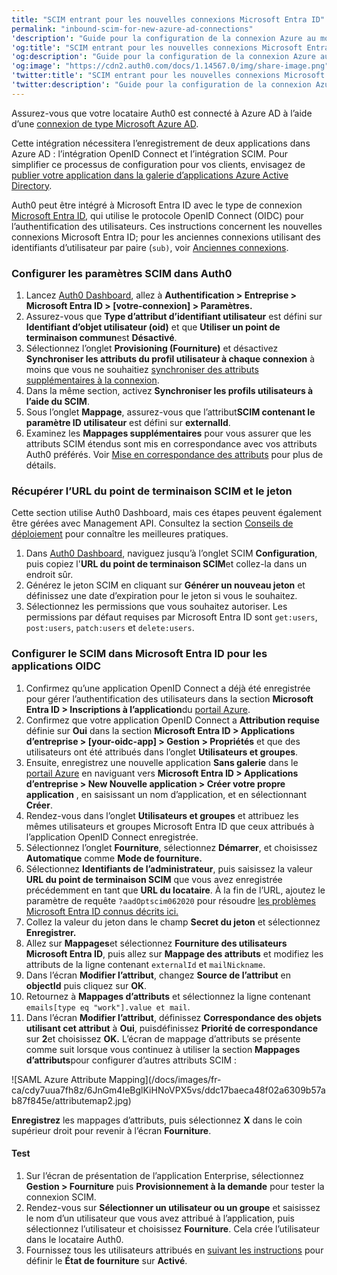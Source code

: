 ```yaml
---
title: "SCIM entrant pour les nouvelles connexions Microsoft Entra ID"
permalink: "inbound-scim-for-new-azure-ad-connections"
'description': "Guide pour la configuration de la connexion Azure au moyen d’OpenID SCIM"
'og:title': "SCIM entrant pour les nouvelles connexions Microsoft Entra ID"
'og:description': "Guide pour la configuration de la connexion Azure au moyen d’OpenID SCIM"
'og:image': "https://cdn2.auth0.com/docs/1.14567.0/img/share-image.png"
'twitter:title': "SCIM entrant pour les nouvelles connexions Microsoft Entra ID"
'twitter:description': "Guide pour la configuration de la connexion Azure au moyen d’OpenID SCIM"
---
```


<Card title="Avant de commencer">

Assurez-vous que votre locataire Auth0 est connecté à Azure AD à l’aide d’une [connexion de type Microsoft Azure AD](https://auth0.com/docs/authenticate/identity-providers/enterprise-identity-providers/azure-active-directory/v2).

Cette intégration nécessitera l’enregistrement de deux applications dans Azure AD : l’intégration OpenID Connect et l’intégration SCIM. Pour simplifier ce processus de configuration pour vos clients, envisagez de [publier votre application dans la galerie d’applications Azure Active Directory](https://learn.microsoft.com/en-us/azure/active-directory/develop/v2-howto-app-gallery-listing#step-6---submit-your-app).

</Card>

Auth0 peut être intégré à Microsoft Entra ID avec le type de connexion [Microsoft Entra ID](/docs/docs/fr-ca/authenticate/identity-providers/enterprise-identity-providers/azure-active-directory/v2), qui utilise le protocole <Tooltip href="/docs/docs/fr-ca/glossary?term=openid" tip="OpenID
Norme ouverte d’authentification qui permet aux applications de vérifier l’identité des utilisateurs sans avoir à collecter leurs informations de connexion." cta="Voir le glossaire">OpenID</Tooltip> Connect (OIDC) pour l’authentification des utilisateurs. Ces instructions concernent les nouvelles connexions Microsoft Entra ID; pour les anciennes connexions utilisant des identifiants d’utilisateur par paire (`sub)`, voir [Anciennes connexions](/docs/docs/fr-ca/authenticate/protocols/scim/inbound-scim-for-older-azure-ad-connections).

### Configurer les paramètres SCIM dans Auth0

1. Lancez [Auth0 Dashboard](https://manage.auth0.com/#/), allez à **Authentification > Entreprise > Microsoft Entra ID > [votre-connexion] > Paramètres.**
2. Assurez-vous que **Type d’attribut d’identifiant utilisateur** est défini sur **Identifiant d’objet utilisateur (oid)** et que **Utiliser un point de terminaison commun**est **Désactivé**.
3. Sélectionnez l’onglet **Provisioning (Fourniture)** et désactivez **Synchroniser les attributs du profil utilisateur à chaque connexion** à moins que vous ne souhaitiez [synchroniser des attributs supplémentaires à la connexion](/docs/docs/fr-ca/authenticate/protocols/scim/configure-inbound-scim).
4. Dans la même section, activez **Synchroniser les profils utilisateurs à l’aide du SCIM**.
5. Sous l’onglet **Mappage**, assurez-vous que l’attribut**SCIM contenant le paramètre ID utilisateur** est défini sur **externalId**.
6. Examinez les **Mappages supplémentaires** pour vous assurer que les attributs SCIM étendus sont mis en correspondance avec vos attributs Auth0 préférés. Voir [Mise en correspondance des attributs](/docs/docs/fr-ca/authenticate/protocols/scim/configure-inbound-scim#attribute-mapping) pour plus de détails.

### Récupérer l’URL du point de terminaison SCIM et le jeton

Cette section utilise Auth0 Dashboard, mais ces étapes peuvent également être gérées avec Management API. Consultez la section [Conseils de déploiement](/docs/docs/fr-ca/authenticate/protocols/scim/configure-inbound-scim#deployment-guidelines) pour connaître les meilleures pratiques.

1. Dans [Auth0 Dashboard](https://manage.auth0.com/#/), naviguez jusqu’à l’onglet SCIM **Configuration**, puis copiez l'**URL du point de terminaison SCIM**et collez-la dans un endroit sûr.
2. Générez le jeton SCIM en cliquant sur **Générer un nouveau jeton** et définissez une date d’expiration pour le jeton si vous le souhaitez.
3. Sélectionnez les permissions que vous souhaitez autoriser. Les permissions par défaut requises par Microsoft Entra ID sont `get:users`, `post:users`, `patch:users` et `delete:users`.

### Configurer le SCIM dans Microsoft Entra ID pour les applications OIDC

1. Confirmez qu’une application OpenID Connect a déjà été enregistrée pour gérer l’authentification des utilisateurs dans la section **Microsoft Entra ID > Inscriptions à l’application**du [portail Azure](https://portal.azure.com).
2. Confirmez que votre application OpenID Connect a **Attribution requise** définie sur **Oui** dans la section **Microsoft Entra ID > Applications d’entreprise > [your-oidc-app] > Gestion > Propriétés** et que des utilisateurs ont été attribués dans l’onglet **Utilisateurs et groupes**.
3. Ensuite, enregistrez une nouvelle application **Sans galerie** dans le [portail Azure](https://portal.azure.com) en naviguant vers **Microsoft Entra ID > Applications d’entreprise > New Nouvelle application > Créer votre propre application** , en saisissant un nom d’application, et en sélectionnant **Créer**.
4. Rendez-vous dans l’onglet **Utilisateurs et groupes** et attribuez les mêmes utilisateurs et groupes Microsoft Entra ID que ceux attribués à l’application OpenID Connect enregistrée.
5. Sélectionnez l’onglet **Fourniture**, sélectionnez **Démarrer**, et choisissez **Automatique** comme **Mode de fourniture.**
6. Sélectionnez **Identifiants de l’administrateur**, puis saisissez la valeur **URL du point de terminaison SCIM** que vous avez enregistrée précédemment en tant que **URL du locataire**. À la fin de l’URL, ajoutez le paramètre de requête `?aadOptscim062020` pour résoudre [les problèmes Microsoft Entra ID connus décrits ici.](https://learn.microsoft.com/en-us/azure/active-directory/app-provisioning/application-provisioning-config-problem-scim-compatibility)
7. Collez la valeur du jeton dans le champ **Secret du jeton** et sélectionnez **Enregistrer.**
8. Allez sur **Mappages**et sélectionnez **Fourniture des utilisateurs Microsoft Entra ID**, puis allez sur **Mappage des attributs** et modifiez les attributs de la ligne contenant `externalId` et `mailNickname`.
9. Dans l’écran **Modifier l’attribut**, changez **Source de l’attribut** en **objectId**  puis cliquez sur **OK**.
10. Retournez à **Mappages d’attributs** et sélectionnez la ligne contenant `emails[type eq "work"].value et mail`.
11. Dans l’écran **Modifier l’attribut**, définissez **Correspondance des objets utilisant cet attribut** à **Oui**, puisdéfinissez **Priorité de correspondance** sur **2**et choisissez **OK.** L’écran de mappage d’attributs se présente comme suit lorsque vous continuez à utiliser la section **Mappages d’attributs**pour configurer d’autres attributs SCIM :

<Frame>![SAML Azure Attribute Mapping](/docs/images/fr-ca/cdy7uua7fh8z/6JnGm4IeBglKiHNoVPX5vs/ddc17baeca48f02a6309b57ab87f845e/attributemap2.jpg)</Frame>

**Enregistrez** les mappages d’attributs, puis sélectionnez **X** dans le coin supérieur droit pour revenir à l’écran **Fourniture**.

#### Test

1. Sur l’écran de présentation de l’application Enterprise, sélectionnez **Gestion > Fourniture** puis **Provisionnement à la demande** pour tester la connexion SCIM.
2. Rendez-vous sur **Sélectionner un utilisateur ou un groupe** et saisissez le nom d’un utilisateur que vous avez attribué à l’application, puis sélectionnez l’utilisateur et choisissez **Fourniture**. Cela crée l’utilisateur dans le locataire Auth0.
3. Fournissez tous les utilisateurs attribués en [suivant les instructions](https://learn.microsoft.com/en-us/entra/identity/app-provisioning/configure-automatic-user-provisioning-portal#provisioning-status) pour définir le **État de fourniture** sur **Activé**.
